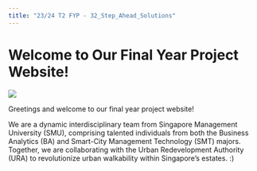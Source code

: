 ```yaml
---
title: "23/24 T2 FYP - 32_Step_Ahead_Solutions"
---
```


# **Welcome to Our Final Year Project Website!**

![](images/Screenshot%202024-02-16%20223433-01.png)

Greetings and welcome to our final year project website!

We are a dynamic interdisciplinary team from Singapore Management University (SMU), comprising talented individuals from both the Business Analytics (BA) and Smart-City Management Technology (SMT) majors. Together, we are collaborating with the Urban Redevelopment Authority (URA) to revolutionize urban walkability within Singapore's estates. :)
